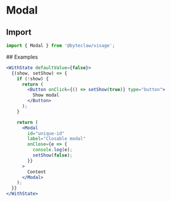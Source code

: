 # Modal

## Import

```js transpile=false
import { Modal } from '@byteclaw/visage';
```

## Examples

```jsx live=true
<WithState defaultValue={false}>
  {(show, setShow) => {
    if (!show) {
      return (
        <Button onClick={() => setShow(true)} type="button">
          Show modal
        </Button>
      );
    }

    return (
      <Modal
        id="unique-id"
        label="Closable modal"
        onClose={e => {
          console.log(e);
          setShow(false);
        }}
      >
        Content
      </Modal>
    );
  }}
</WithState>
```
